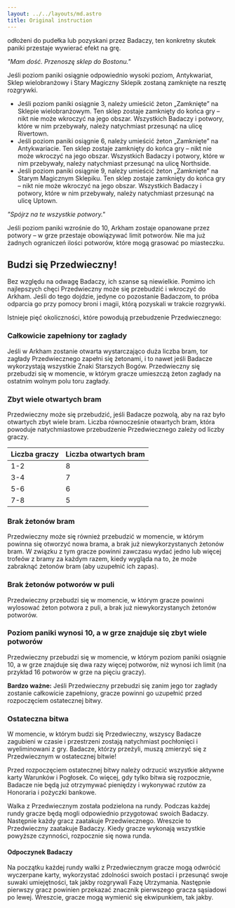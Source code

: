 ```yaml
---
layout: ../../layouts/md.astro
title: Original instruction
---
```


odłożeni do pudełka lub pozyskani przez Badaczy, ten konkretny skutek paniki przestaje wywierać efekt na grę.

_"Mam dość. Przenoszę sklep do Bostonu."_

Jeśli poziom paniki osiągnie odpowiednio wysoki poziom, Antykwariat, Sklep wielobranżowy i Stary Magiczny Sklepik zostaną zamknięte na resztę rozgrywki.

- Jeśli poziom paniki osiągnie 3, należy umieścić żeton „Zamknięte” na Sklepie wielobranżowym. Ten sklep zostaje zamknięty do końca gry – nikt nie może wkroczyć na jego obszar. Wszystkich Badaczy i potwory, które w nim przebywały, należy natychmiast przesunąć na ulicę Rivertown.
- Jeśli poziom paniki osiągnie 6, należy umieścić żeton „Zamknięte” na Antykwariacie. Ten sklep zostaje zamknięty do końca gry – nikt nie może wkroczyć na jego obszar. Wszystkich Badaczy i potwory, które w nim przebywały, należy natychmiast przesunąć na ulicę Northside.
- Jeśli poziom paniki osiągnie 9, należy umieścić żeton „Zamknięte” na Starym Magicznym Sklepiku. Ten sklep zostaje zamknięty do końca gry – nikt nie może wkroczyć na jego obszar. Wszystkich Badaczy i potwory, które w nim przebywały, należy natychmiast przesunąć na ulicę Uptown.

_"Spójrz na te wszystkie potwory."_

Jeśli poziom paniki wzrośnie do 10, Arkham zostaje opanowane przez potwory – w grze przestaje obowiązywać limit potworów. Nie ma już żadnych ograniczeń ilości potworów, które mogą grasować po miasteczku.

## Budzi się Przedwieczny!

Bez względu na odwagę Badaczy, ich szanse są niewielkie. Pomimo ich najlepszych chęci Przedwieczny może się przebudzić i wkroczyć do Arkham. Jeśli do tego dojdzie, jedyne co pozostanie Badaczom, to próba odparcia go przy pomocy broni i magii, którą pozyskali w trakcie rozgrywki.

Istnieje pięć okoliczności, które powodują przebudzenie Przedwiecznego:

### Całkowicie zapełniony tor zagłady
   Jeśli w Arkham zostanie otwarta wystarczająco duża liczba bram, tor zagłady Przedwiecznego zapełni się żetonami, i to nawet jeśli Badacze wykorzystają wszystkie Znaki Starszych Bogów. Przedwieczny się przebudzi się w momencie, w którym gracze umieszczą żeton zagłady na ostatnim wolnym polu toru zagłady.


### Zbyt wiele otwartych bram

   Przedwieczny może się przebudzić, jeśli Badacze pozwolą, aby na raz było otwartych zbyt wiele bram. Liczba równocześnie otwartych bram, która powoduje natychmiastowe przebudzenie Przedwiecznego zależy od liczby graczy.

   | Liczba graczy | Liczba otwartych bram |
   | ------------- | --------------------- |
   | 1-2           | 8                     |
   | 3-4           | 7                     |
   | 5-6           | 6                     |
   | 7-8           | 5                     |

### Brak żetonów bram

   Przedwieczny może się również przebudzić w momencie, w którym powinna się otworzyć nowa brama, a brak już niewykorzystanych żetonów bram. W związku z tym gracze powinni zawczasu wydać jedno lub więcej trofeów z bramy za każdym razem, kiedy wygląda na to, że może zabraknąć żetonów bram (aby uzupełnić ich zapas).

### Brak żetonów potworów w puli

   Przedwieczny przebudzi się w momencie, w którym gracze powinni wylosować żeton potwora z puli, a brak już niewykorzystanych żetonów potworów.

### Poziom paniki wynosi 10, a w grze znajduje się zbyt wiele potworów

   Przedwieczny przebudzi się w momencie, w którym poziom paniki osiągnie 10, a w grze znajduje się dwa razy więcej potworów, niż wynosi ich limit (na przykład 16 potworów w grze na pięciu graczy).

**Bardzo ważne:** Jeśli Przedwieczny przebudzi się zanim jego tor zagłady zostanie całkowicie zapełniony, gracze powinni go uzupełnić przed rozpoczęciem ostatecznej bitwy.

### Ostateczna bitwa

W momencie, w którym budzi się Przedwieczny, wszyscy Badacze zagubieni w czasie i przestrzeni zostają natychmiast pochłonięci i wyeliminowani z gry. Badacze, którzy przeżyli, muszą zmierzyć się z Przedwiecznym w ostatecznej bitwie!

Przed rozpoczęciem ostatecznej bitwy należy odrzucić wszystkie aktywne karty Warunków i Pogłosek. Co więcej, gdy tylko bitwa się rozpocznie, Badacze nie będą już otrzymywać pieniędzy i wykonywać rzutów za Honoraria i pożyczki bankowe.

Walka z Przedwiecznym została podzielona na rundy. Podczas każdej rundy gracze będą mogli odpowiednio przygotować swoich Badaczy. Następnie każdy gracz zaatakuje Przedwiecznego. Wreszcie to Przedwieczny zaatakuje Badaczy. Kiedy gracze wykonają wszystkie powyższe czynności, rozpocznie się nowa runda.

#### Odpoczynek Badaczy

Na początku każdej rundy walki z Przedwiecznym gracze mogą odwrócić wyczerpane karty, wykorzystać zdolności swoich postaci i przesunąć swoje suwaki umiejętności, tak jakby rozgrywali Fazę Utrzymania. Następnie pierwszy gracz powinien przekazać znacznik pierwszego gracza sąsiadowi po lewej. Wreszcie, gracze mogą wymienić się ekwipunkiem, tak jakby.

